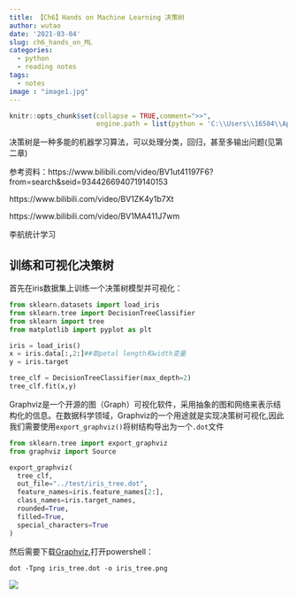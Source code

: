 ```yaml
---
title: 【Ch6】Hands on Machine Learning 决策树
author: wutao
date: '2021-03-04'
slug: ch6_hands_on_ML
categories:
  - python
  - reading notes
tags:
  - notes
image : "image1.jpg"
---
```


```r
knitr::opts_chunk$set(collapse = TRUE,comment=">>",
                      engine.path = list(python = 'C:\\Users\\16504\\AppData\\Local\\Programs\\Python\\Python38\\python.exe'))
```

决策树是一种多能的机器学习算法，可以处理分类，回归，甚至多输出问题(见第二章)

参考资料：https://www.bilibili.com/video/BV1ut41197F6?from=search&seid=9344266940719140153

https://www.bilibili.com/video/BV1ZK4y1b7Xt

https://www.bilibili.com/video/BV1MA411J7wm

李航统计学习

## 训练和可视化决策树

首先在iris数据集上训练一个决策树模型并可视化：

```python
from sklearn.datasets import load_iris
from sklearn.tree import DecisionTreeClassifier
from sklearn import tree
from matplotlib import pyplot as plt

iris = load_iris()
x = iris.data[:,2:]##取petal length和width变量
y = iris.target

tree_clf = DecisionTreeClassifier(max_depth=2)
tree_clf.fit(x,y)
```

Graphviz是一个开源的图（Graph）可视化软件，采用抽象的图和网络来表示结构化的信息。在数据科学领域，Graphviz的一个用途就是实现决策树可视化,因此我们需要使用`export_graphviz()`将树结构导出为一个`.dot`文件

```python
from sklearn.tree import export_graphviz
from graphviz import Source

export_graphviz(
  tree_clf,
  out_file="../test/iris_tree.dot",
  feature_names=iris.feature_names[2:],
  class_names=iris.target_names,
  rounded=True,
  filled=True,
  special_characters=True
)
```

然后需要下载[Graphviz](https://www.graphviz.org/download/),打开powershell：

```shell
dot -Tpng iris_tree.dot -o iris_tree.png
```

![](https://picgo-wutao.oss-cn-shanghai.aliyuncs.com/img/iris_tree.png)


